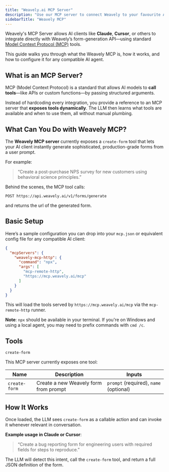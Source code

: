 ```yaml
---
title: "Weavely.ai MCP Server"
description: "Use our MCP server to connect Weavely to your favourite AI and LLM tools!"
sidebarTitle: "Weavely MCP"
---
```


Weavely's MCP Server allows AI clients like **Claude**, **Cursor**, or others to integrate directly with Weavely’s form-generation API—using standard [Model Context Protocol (MCP)](https://modelcontextprotocol.io/) tools.

This guide walks you through what the Weavely MCP is, how it works, and how to configure it for any compatible AI agent.

## What is an MCP Server?

MCP (Model Context Protocol) is a standard that allows AI models to **call tools**—like APIs or custom functions—by passing structured arguments.

Instead of hardcoding every integration, you provide a reference to an MCP server that **exposes tools dynamically**. The LLM then learns what tools are available and when to use them, all without manual plumbing.

## What Can You Do with Weavely MCP?

The **Weavely MCP server** currently exposes a `create-form` tool that lets your AI client instantly generate sophisticated, production-grade forms from a user prompt.

For example:

> “Create a post-purchase NPS survey for new customers using behavioral science principles.”

Behind the scenes, the MCP tool calls:

```
POST https://api.weavely.ai/v1/forms/generate
```

and returns the url of the generated form.

## Basic Setup

Here’s a sample configuration you can drop into your `mcp.json` or equivalent config file for any compatible AI client:

```json
{
  "mcpServers": {
    "weavely-mcp-http": {
      "command": "npx",
      "args": [
        "mcp-remote-http",
        "https://mcp.weavely.ai/mcp"
      ]
    }
  }
}
```

This will load the tools served by `https://mcp.weavely.ai/mcp` via the `mcp-remote-http` runner.

**Note**: `npx` should be available in your terminal. If you're on Windows and using a local agent, you may need to prefix commands with `cmd /c`.

## Tools

`create-form`

This MCP server currently exposes one tool:

| Name          | Description                           | Inputs                                 |
| ------------- | ------------------------------------- | -------------------------------------- |
| `create-form` | Create a new Weavely form from prompt | `prompt` (required), `name` (optional) |

## How It Works

Once loaded, the LLM sees `create-form` as a callable action and can invoke it whenever relevant in conversation.

**Example usage in Claude or Cursor**:

> “Create a bug reporting form for engineering users with required fields for steps to reproduce.”

The LLM will detect this intent, call the `create-form` tool, and return a full JSON definition of the form.